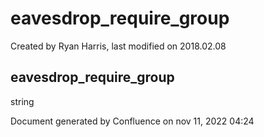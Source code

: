 
# eavesdrop_require_group 

 Created by  Ryan Harris, last modified on 2018.02.08

## eavesdrop_require_group

string

Document generated by Confluence on nov 11, 2022 04:24
